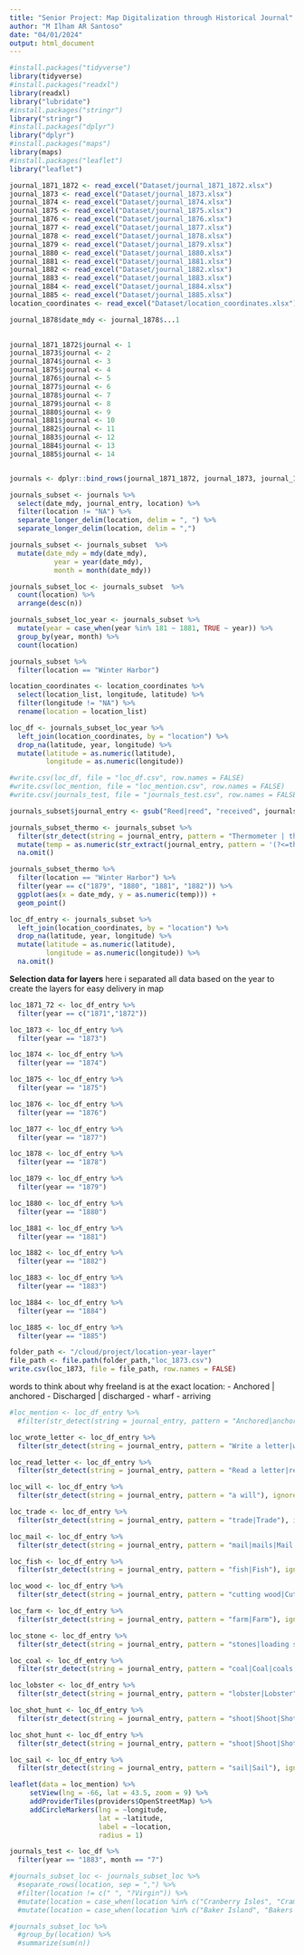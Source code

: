 ```yaml
---
title: "Senior Project: Map Digitalization through Historical Journal"
author: "M Ilham AR Santoso"
date: "04/01/2024"
output: html_document
---
```


```r
#install.packages("tidyverse")
library(tidyverse)
#install.packages("readxl")
library(readxl)
library("lubridate")
#install.packages("stringr")
library("stringr")
#install.packages("dplyr")
library("dplyr")
#install.packages("maps")
library(maps)
#install.packages("leaflet")
library("leaflet")
```

```r
journal_1871_1872 <- read_excel("Dataset/journal_1871_1872.xlsx")
journal_1873 <- read_excel("Dataset/journal_1873.xlsx")
journal_1874 <- read_excel("Dataset/journal_1874.xlsx")
journal_1875 <- read_excel("Dataset/journal_1875.xlsx")
journal_1876 <- read_excel("Dataset/journal_1876.xlsx")
journal_1877 <- read_excel("Dataset/journal_1877.xlsx")
journal_1878 <- read_excel("Dataset/journal_1878.xlsx")
journal_1879 <- read_excel("Dataset/journal_1879.xlsx")
journal_1880 <- read_excel("Dataset/journal_1880.xlsx")
journal_1881 <- read_excel("Dataset/journal_1881.xlsx")
journal_1882 <- read_excel("Dataset/journal_1882.xlsx")
journal_1883 <- read_excel("Dataset/journal_1883.xlsx")
journal_1884 <- read_excel("Dataset/journal_1884.xlsx")
journal_1885 <- read_excel("Dataset/journal_1885.xlsx")
location_coordinates <- read_excel("Dataset/location_coordinates.xlsx")
```
```r
journal_1878$date_mdy <- journal_1878$...1
  
```


```r
journal_1871_1872$journal <- 1
journal_1873$journal <- 2
journal_1874$journal <- 3
journal_1875$journal <- 4
journal_1876$journal <- 5
journal_1877$journal <- 6
journal_1878$journal <- 7
journal_1879$journal <- 8
journal_1880$journal <- 9
journal_1881$journal <- 10
journal_1882$journal <- 11
journal_1883$journal <- 12
journal_1884$journal <- 13
journal_1885$journal <- 14


journals <- dplyr::bind_rows(journal_1871_1872, journal_1873, journal_1874, journal_1875, journal_1876, journal_1877, journal_1878, journal_1879, journal_1880, journal_1881, journal_1882, journal_1883, journal_1884, journal_1885)
```

```r
journals_subset <- journals %>%
  select(date_mdy, journal_entry, location) %>%
  filter(location != "NA") %>%
  separate_longer_delim(location, delim = ", ") %>%
  separate_longer_delim(location, delim = ",") 
```

```r
journals_subset <- journals_subset  %>%
  mutate(date_mdy = mdy(date_mdy),
           year = year(date_mdy),
           month = month(date_mdy))
```

```r
journals_subset_loc <- journals_subset  %>%
  count(location) %>%
  arrange(desc(n))
```

```r
journals_subset_loc_year <- journals_subset %>%
  mutate(year = case_when(year %in% 181 ~ 1881, TRUE ~ year)) %>%
  group_by(year, month) %>%
  count(location)
```

```r
journals_subset %>%
  filter(location == "Winter Harbor")
```

```r
location_coordinates <- location_coordinates %>%
  select(location_list, longitude, latitude) %>%
  filter(longitude != "NA") %>%
  rename(location = location_list)
```

```r
loc_df <- journals_subset_loc_year %>%
  left_join(location_coordinates, by = "location") %>%
  drop_na(latitude, year, longitude) %>%
  mutate(latitude = as.numeric(latitude),
         longitude = as.numeric(longitude))
```

```r
#write.csv(loc_df, file = "loc_df.csv", row.names = FALSE)
#write.csv(loc_mention, file = "loc_mention.csv", row.names = FALSE)
#write.csv(journals_test, file = "journals_test.csv", row.names = FALSE)
```


```r
journals_subset$journal_entry <- gsub("Reed|reed", "received", journals_subset$journal_entry)
```

```r
journals_subset_thermo <- journals_subset %>%
  filter(str_detect(string = journal_entry, pattern = "Thermometer | thermometer")) %>% # filter rows for mentions of word thermometer
  mutate(temp = as.numeric(str_extract(journal_entry, pattern = '(?<=thermometer |Thermometer )\\d+'))) %>% # extract digits following the word thermometer in a sentence.
  na.omit()
```

```r
journals_subset_thermo %>%
  filter(location == "Winter Harbor") %>%
  filter(year == c("1879", "1880", "1881", "1882")) %>%
  ggplot(aes(x = date_mdy, y = as.numeric(temp))) +
  geom_point()
```

```r
loc_df_entry <- journals_subset %>%
  left_join(location_coordinates, by = "location") %>%
  drop_na(latitude, year, longitude) %>%
  mutate(latitude = as.numeric(latitude),
         longitude = as.numeric(longitude)) %>%
  na.omit()
```

**Selection data for layers**
here i separated all data based on the year to create the layers for easy delivery in map
```r
loc_1871_72 <- loc_df_entry %>%
  filter(year == c("1871","1872"))

loc_1873 <- loc_df_entry %>%
  filter(year == "1873")

loc_1874 <- loc_df_entry %>%
  filter(year == "1874")

loc_1875 <- loc_df_entry %>%
  filter(year == "1875")

loc_1876 <- loc_df_entry %>%
  filter(year == "1876")

loc_1877 <- loc_df_entry %>%
  filter(year == "1877")

loc_1878 <- loc_df_entry %>%
  filter(year == "1878")

loc_1879 <- loc_df_entry %>%
  filter(year == "1879")

loc_1880 <- loc_df_entry %>%
  filter(year == "1880")

loc_1881 <- loc_df_entry %>%
  filter(year == "1881")

loc_1882 <- loc_df_entry %>%
  filter(year == "1882")

loc_1883 <- loc_df_entry %>%
  filter(year == "1883")

loc_1884 <- loc_df_entry %>%
  filter(year == "1884")

loc_1885 <- loc_df_entry %>%
  filter(year == "1885")
```

```r
folder_path <- "/cloud/project/location-year-layer"
file_path <- file.path(folder_path,"loc_1873.csv")
write.csv(loc_1873, file = file_path, row.names = FALSE)
```


words to think about why freeland is at the exact location:
- Anchored | anchored
- Discharged | discharged
- wharf
- arriving

```r
#loc_mention <- loc_df_entry %>%
  #filter(str_detect(string = journal_entry, pattern = "Anchored|anchored|discharge|discharged|went|wood|wharf|arriving|arrived"), ignore.case = TRUE)
```

```r
loc_wrote_letter <- loc_df_entry %>%
  filter(str_detect(string = journal_entry, pattern = "Write a letter|write a letter|Wrote a letter|wrote a letter|wrote letter|write letter|Wrote letter|Write letter"), ignore.case = TRUE)

loc_read_letter <- loc_df_entry %>%
  filter(str_detect(string = journal_entry, pattern = "Read a letter|read a letter|Received a letter|received a letter|received letter|read letter|Read letter|Received letter"), ignore.case = TRUE)

loc_will <- loc_df_entry %>%
  filter(str_detect(string = journal_entry, pattern = "a will"), ignore.case = TRUE)

loc_trade <- loc_df_entry %>%
  filter(str_detect(string = journal_entry, pattern = "trade|Trade"), ignore.case = TRUE)

loc_mail <- loc_df_entry %>%
  filter(str_detect(string = journal_entry, pattern = "mail|mails|Mail|mails"), ignore.case = TRUE)

loc_fish <- loc_df_entry %>%
  filter(str_detect(string = journal_entry, pattern = "fish|Fish"), ignore.case = TRUE)

loc_wood <- loc_df_entry %>%
  filter(str_detect(string = journal_entry, pattern = "cutting wood|Cutting wood| of wood"), ignore.case = TRUE)

loc_farm <- loc_df_entry %>%
  filter(str_detect(string = journal_entry, pattern = "farm|Farm"), ignore.case = TRUE)

loc_stone <- loc_df_entry %>%
  filter(str_detect(string = journal_entry, pattern = "stones|loading stone|hauling stone|hauled stone| stone"), ignore.case = TRUE)

loc_coal <- loc_df_entry %>%
  filter(str_detect(string = journal_entry, pattern = "coal|Coal|coals|Coals"), ignore.case = TRUE)

loc_lobster <- loc_df_entry %>%
  filter(str_detect(string = journal_entry, pattern = "lobster|Lobster"), ignore.case = TRUE)

loc_shot_hunt <- loc_df_entry %>%
  filter(str_detect(string = journal_entry, pattern = "shoot|Shoot|Shot|shot|hunt|hunting|Hunt|Hunting"), ignore.case = TRUE)

loc_shot_hunt <- loc_df_entry %>%
  filter(str_detect(string = journal_entry, pattern = "shoot|Shoot|Shot|shot|hunt|hunting|Hunt|Hunting"), ignore.case = TRUE)

loc_sail <- loc_df_entry %>%
  filter(str_detect(string = journal_entry, pattern = "sail|Sail"), ignore.case = TRUE)
```


```r
leaflet(data = loc_mention) %>%
     setView(lng = -66, lat = 43.5, zoom = 9) %>%
     addProviderTiles(providers$OpenStreetMap) %>%
     addCircleMarkers(lng = ~longitude, 
                      lat = ~latitude, 
                      label = ~location, 
                      radius = 1)
```

```r
journals_test <- loc_df %>%
  filter(year == "1883", month == "7")
```


```r
#journals_subset_loc <- journals_subset_loc %>%
  #separate_rows(location, sep = ",") %>%
  #filter(location != c(" ", "?Virgin")) %>%
  #mutate(location = case_when(location %in% c("Cranberry Isles", "Cramberry Isle", "Cranberry Isles", "Cranberrry Isles", "Cranberry Isles ") ~ "Cranberry Isles", TRUE ~ location))
  #mutate(location = case_when(location %in% c("Baker Island", "Bakers Island") ~ "Baker Island"))
```

```r
#journals_subset_loc %>%
  #group_by(location) %>%
  #summarize(sum(n))
```
